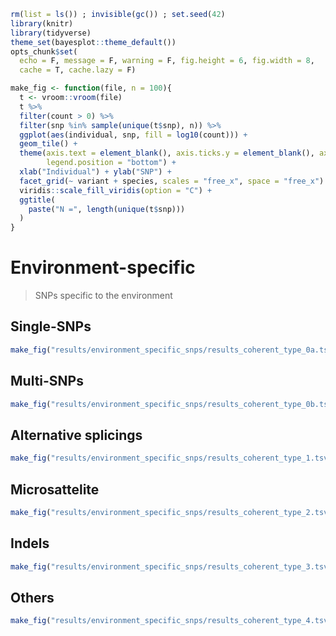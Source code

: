 ```r
rm(list = ls()) ; invisible(gc()) ; set.seed(42)
library(knitr)
library(tidyverse)
theme_set(bayesplot::theme_default())
opts_chunk$set(
  echo = F, message = F, warning = F, fig.height = 6, fig.width = 8,
  cache = T, cache.lazy = F)
```

```r
make_fig <- function(file, n = 100){
  t <- vroom::vroom(file) 
  t %>% 
  filter(count > 0) %>% 
  filter(snp %in% sample(unique(t$snp), n)) %>% 
  ggplot(aes(individual, snp, fill = log10(count))) +
  geom_tile() +
  theme(axis.text = element_blank(), axis.ticks.y = element_blank(), axis.line = element_blank(),
        legend.position = "bottom") +
  xlab("Individual") + ylab("SNP") +
  facet_grid(~ variant + species, scales = "free_x", space = "free_x") +
  viridis::scale_fill_viridis(option = "C") +
  ggtitle(
    paste("N =", length(unique(t$snp)))
  )
}
```

# Environment-specific

> SNPs specific to the environment

## Single-SNPs 

```r
make_fig("results/environment_specific_snps/results_coherent_type_0a.tsv")
```

## Multi-SNPs

```r
make_fig("results/environment_specific_snps/results_coherent_type_0b.tsv")
```

## Alternative splicings

```r
make_fig("results/environment_specific_snps/results_coherent_type_1.tsv")
```

## Microsattelite

```r
make_fig("results/environment_specific_snps/results_coherent_type_2.tsv", n = 3)
```

## Indels

```r
make_fig("results/environment_specific_snps/results_coherent_type_3.tsv")
```

## Others

```r
make_fig("results/environment_specific_snps/results_coherent_type_4.tsv")
```
